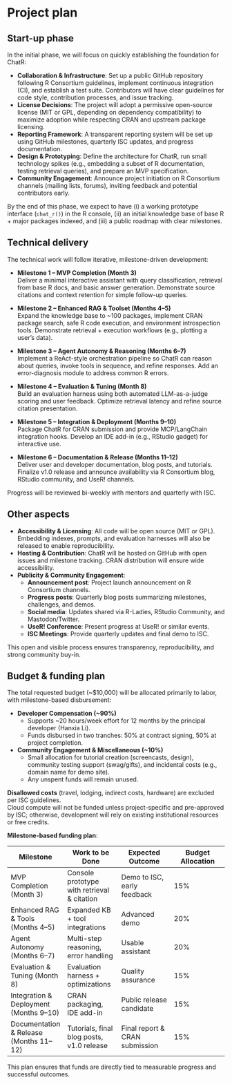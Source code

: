 # Project plan

## Start-up phase
<!--
Covering the planning phase, this section should provide a relatively
detailed plan of how work will start on the project. This section is
important because projects need to get up and running quickly.


 - [ ] Setting up collaboration platform inc. code for contributors etc.
 - [ ] Licence decisions
 - [ ] Reporting framework
-->

In the initial phase, we will focus on quickly establishing the foundation for ChatR:  

- **Collaboration & Infrastructure**: Set up a public GitHub repository following R Consortium guidelines, implement continuous integration (CI), and establish a test suite. Contributors will have clear guidelines for code style, contribution processes, and issue tracking.  
- **License Decisions**: The project will adopt a permissive open-source license (MIT or GPL, depending on dependency compatibility) to maximize adoption while respecting CRAN and upstream package licensing.  
- **Reporting Framework**: A transparent reporting system will be set up using GitHub milestones, quarterly ISC updates, and progress documentation.  
- **Design & Prototyping**: Define the architecture for ChatR, run small technology spikes (e.g., embedding a subset of R documentation, testing retrieval queries), and prepare an MVP specification.  
- **Community Engagement**: Announce project initiation on R Consortium channels (mailing lists, forums), inviting feedback and potential contributors early.  

By the end of this phase, we expect to have (i) a working prototype interface (`chat_r()`) in the R console, (ii) an initial knowledge base of base R + major packages indexed, and (iii) a public roadmap with clear milestones.  


## Technical delivery
<!--
Covering the actual delivery of the project this section should
provide at least a high-level description of the implementation.

Including target dates is really important as you need to be committed
and the ISC need to have a means of tracking delivery
-->

The technical work will follow iterative, milestone-driven development:  

- **Milestone 1 – MVP Completion (Month 3)**  
  Deliver a minimal interactive assistant with query classification, retrieval from base R docs, and basic answer generation. Demonstrate source citations and context retention for simple follow-up queries.  

- **Milestone 2 – Enhanced RAG & Toolset (Months 4–5)**  
  Expand the knowledge base to ~100 packages, implement CRAN package search, safe R code execution, and environment introspection tools. Demonstrate retrieval + execution workflows (e.g., plotting a user’s data).  

- **Milestone 3 – Agent Autonomy & Reasoning (Months 6–7)**  
  Implement a ReAct-style orchestration pipeline so ChatR can reason about queries, invoke tools in sequence, and refine responses. Add an error-diagnosis module to address common R errors.  

- **Milestone 4 – Evaluation & Tuning (Month 8)**  
  Build an evaluation harness using both automated LLM-as-a-judge scoring and user feedback. Optimize retrieval latency and refine source citation presentation.  

- **Milestone 5 – Integration & Deployment (Months 9–10)**  
  Package ChatR for CRAN submission and provide MCP/LangChain integration hooks. Develop an IDE add-in (e.g., RStudio gadget) for interactive use.  

- **Milestone 6 – Documentation & Release (Months 11–12)**  
  Deliver user and developer documentation, blog posts, and tutorials. Finalize v1.0 release and announce availability via R Consortium blog, RStudio community, and UseR! channels.  

Progress will be reviewed bi-weekly with mentors and quarterly with ISC.  



## Other aspects

<!--
How will you ensure that your work is available to the widest number
of people? Please specify the open-source or creative commons license(s)
you will use, how you will host your code so that others can contribute,
and how you will publicize your work. We encourage you to plan content
to be shared quarterly on the R Consortium blog.

 - [ ] Announcement post
 - [ ] Delivery blog post
 - [ ] Social media
 - [ ] UseR!
 - [ ] ISC meetings
-->

- **Accessibility & Licensing**: All code will be open source (MIT or GPL). Embedding indexes, prompts, and evaluation harnesses will also be released to enable reproducibility.  
- **Hosting & Contribution**: ChatR will be hosted on GitHub with open issues and milestone tracking. CRAN distribution will ensure wide accessibility.  
- **Publicity & Community Engagement**:  
  - **Announcement post**: Project launch announcement on R Consortium channels.  
  - **Progress posts**: Quarterly blog posts summarizing milestones, challenges, and demos.  
  - **Social media**: Updates shared via R-Ladies, RStudio Community, and Mastodon/Twitter.  
  - **UseR! Conference**: Present progress at UseR! or similar events.  
  - **ISC Meetings**: Provide quarterly updates and final demo to ISC.  

This open and visible process ensures transparency, reproducibility, and strong community buy-in.  

## Budget & funding plan

<!--
Outline the milestones for development and how much funding will be
required for each stage (as payments will be tied to project milestone
completion). Each milestone should specify the work to be done and the
expected outcomes, providing enough detail for the ISC to understand
the scope of the project work and assess the likelihood of success.

We expect that most of the budget will be allocated
for labor costs. We do not cover indirect costs. The ISC grants cannot
cover such things as travel, lodging, food, journal publication fees,
or personal hardware. Cloud services may be covered if they are specific
to the project and the project period. The ISC reserves the right to vet
how funds are used for each project separately. If in doubt, please reach
out to us.
-->
The total requested budget (~$10,000) will be allocated primarily to labor, with milestone-based disbursement:  

- **Developer Compensation (~90%)**  
  - Supports ~20 hours/week effort for 12 months by the principal developer (Hanxia Li).  
  - Funds disbursed in two tranches: 50% at contract signing, 50% at project completion.  

- **Community Engagement & Miscellaneous (~10%)**  
  - Small allocation for tutorial creation (screencasts, design), community testing support (swag/gifts), and incidental costs (e.g., domain name for demo site).  
  - Any unspent funds will remain unused.  

**Disallowed costs** (travel, lodging, indirect costs, hardware) are excluded per ISC guidelines.  
Cloud compute will not be funded unless project-specific and pre-approved by ISC; otherwise, development will rely on existing institutional resources or free credits.  

**Milestone-based funding plan**:  

| Milestone | Work to be Done | Expected Outcome | Budget Allocation |  
|-----------|-----------------|------------------|-------------------|  
| MVP Completion (Month 3) | Console prototype with retrieval & citation | Demo to ISC, early feedback | 15% |  
| Enhanced RAG & Tools (Months 4–5) | Expanded KB + tool integrations | Advanced demo | 20% |  
| Agent Autonomy (Months 6–7) | Multi-step reasoning, error handling | Usable assistant | 20% |  
| Evaluation & Tuning (Month 8) | Evaluation harness + optimizations | Quality assurance | 15% |  
| Integration & Deployment (Months 9–10) | CRAN packaging, IDE add-in | Public release candidate | 15% |  
| Documentation & Release (Months 11–12) | Tutorials, final blog posts, v1.0 release | Final report & CRAN submission | 15% |  

This plan ensures that funds are directly tied to measurable progress and successful outcomes.  
